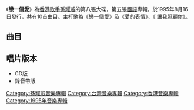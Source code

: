 {{Album infobox
|  Name = 戀一個愛
|  Type = [[專輯|專輯]]
|  Artist = [[孫耀威|孫耀威]]
|  Cover = 
|  Background = 
|  Released = 1995年8月16日
|  Recorded = 
|  Genre = [[華語流行音樂|華語流行音樂]]
|  Length = 
|  Label = {{flagicon|Taiwan|colonial}}[[金點唱片|金點唱片]]<br>{{flagicon|Hong Kong|colonial}}[[星光唱片|星光唱片]]
|  Number = 
|  Producer = 見[[#曲目|曲目列表]]
|  Last album = [[愛的故事（下集）|愛的故事（下集）]]<br/>（1995年）
|  This album = '''戀一個愛'''<br/>（1995年）
|  Next album = [[Happenings|Happenings]]<br/>（1995年）
}}

《'''戀一個愛'''》為[[香港|香港]][[歌手|歌手]][[孫耀威|孫耀威]]的第八張大碟，第五張[[國語|國語]]專輯，於1995年8月16日發行，共有10首曲目。主打歌為《戀一個愛》及《愛的表情》、《	讓我照顧你》。

==曲目==
{{tracklist
| headline        = 
| total_length    = 
| title_width = 

| title1 = 戀一個愛
| note1 = 國語
| music1 = [[辛偉力|辛偉力]]
| lyrics1 = [[何厚華|何厚華]]
| arranger1 = 辛偉力
| producer1 = [[黃卓穎|黃卓穎]]
| longnote1 = 第一主打歌<br>粵語原曲為《戀一個愛》
| length1 = 

| title2 = 愛的表情
| note2 = 
| music2 = 黃卓穎
| lyrics2 = 何厚華
| arranger2 = [[王豫民|王豫民]]
| producer2 = 黃卓穎
| longnote2 = 第二主打歌
| length2 = 

| title3 = 除了我妳別無選擇
| note3 = 
| music3 = [[王治平|王治平]]
| lyrics3 = [[陳衍利|陳衍利]]
| arranger3 = 王治平
| producer3 = 王治平
| longnote3 = 
| length3 = 

| title4 =  愛已失去魔力
| note4 = 
| music4 = 王治平
| lyrics4 = [[范中芬|范中芬]]
| arranger4 = 王治平
| producer4 = 王治平
| longnote4 = 
| length4 = 


| title5 = Longly Girl 
| note5 = 國語
| music5 = [[黃明洲|黃明洲]]
| lyrics5 = [[何啟弘|何啟弘]]
| arranger5 = [[李伯傑|李伯傑]]
| producer5 = 黃卓穎
| longnote5 = 
| length5 = 


| title6 = 愛到了最後
| note6 = 
| music6 =  [[殷文琦|殷文琦]]
| lyrics6 = [[孫耀威|孫耀威]]
| arranger6 = [[鍾興民|鍾興民]]
| producer6 = 黃卓穎
| longnote6 = 
| length6 = 

| title7 = 求愛行動
| note7 = 
| music7 = [[徐禹|徐禹]]
| lyrics7 = [[鄭中庸|鄭中庸]]
| arranger7 = 李伯傑
| producer7 = 黃卓穎
| longnote7 = 
| length7 =

| title8 = 讓我照顧你
| note8 = 
| music8 = [[林東松|林東松]]
| lyrics8 = [[姚若龍|姚若龍]]
| arranger8 = 鍾興民
| producer8 = 黃卓穎
| longnote8 = 第三主打歌<br>粵語版本為《肩膊》
| length8 =

| title9 = 給我愛和熱
| note9 = 
| music9 = 黃卓穎
| lyrics9 = 何厚華
| arranger9 = 李伯傑
| producer9 = 黃卓穎
| longnote9 = 
| length9 = 

| title10 = Come Back To Me 
| note10 = 
| music10 = [[蔡議樟|蔡議樟]]
| lyrics10 = 何厚華
| arranger10 = 李伯傑
| producer10 = 黃卓穎
| longnote10 = 
| length10 = 
}}

== 唱片版本 ==
*CD版
*錄音帶版


[[Category:孫耀威音樂專輯|Category:孫耀威音樂專輯]]
[[Category:台灣音樂專輯|Category:台灣音樂專輯]]
[[Category:香港音樂專輯|Category:香港音樂專輯]]
[[Category:1995年音樂專輯|Category:1995年音樂專輯]]